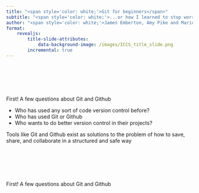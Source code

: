 ```yaml
---
title: "<span style='color: white;'>Git for beginners</span>"
subtitle: "<span style='color: white;'>...or how I learned to stop worrying and love version control</span>"
author: "<span style='color: white;'>James Emberton, Amy Pike and Marion Weinzerl</span>"
format:
    revealjs:
        title-slide-attributes: 
            data-background-image: /images/ICCS_title_slide.png
        incremental: true
---
```


## {data-background-image=/images/ICCS_content_slide.png}

<div style="margin-top: 100px;", size = "18">
First! A few questions about Git and Github
</div>
::: {.incremental}
- Who has used any sort of code version control before?
- Who has used Git or Github
- Who wants to do better version control in their projects?
:::

::: {.fragment}

::: {.callout-tip title="Version Control"}
Tools like Git and Github exist as solutions to the problem of how to save, share, and collaborate in a structured and safe way
:::
:::
## {data-background-image=/images/ICCS_content_slide.png}

<div style="margin-top: 100px;", size = "18">
First! A few questions about Git and Github
</div>




